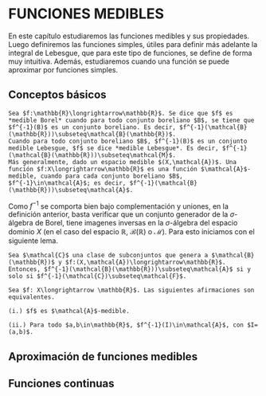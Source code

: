 # FUNCIONES MEDIBLES

En este capítulo estudiaremos las funciones medibles y sus propiedades. Luego definiremos las funciones simples, útiles para definir más adelante la integral de Lebesgue, que para este tipo de funciones, se define de forma muy intuitiva. Además, estudiaremos cuando una función se puede aproximar por funciones simples.

## Conceptos básicos

```definition
Sea $f:\mathbb{R}\longrightarrow\mathbb{R}$. Se dice que $f$ es *medible Borel* cuando para todo conjunto boreliano $B$, se tiene que $f^{-1}(B)$ es un conjunto boreliano. Es decir, $f^{-1}(\mathcal{B}(\mathbb{R}))\subseteq\mathcal{B}(\mathbb{R})$.
Cuando para todo conjunto boreliano $B$, $f^{-1}(B)$ es un conjunto medible Lebesgue, $f$ se dice *medible Lebesgue*. Es decir, $f^{-1}(\mathcal{B}(\mathbb{R}))\subseteq\mathcal{M}$.
Más generalmente, dado un espacio medible $(X,\mathcal{A})$. Una función $f:X\longrightarrow\mathbb{R}$ es una función $\mathcal{A}$-medible, cuando para cada conjunto boreliano $B$, $f^{-1}\in\mathcal{A}$; es decir, $f^{-1}(\mathcal{B}(\mathbb{R}))\subseteq\mathcal{A}$.

```

Como $f^{-1}$ se comporta bien bajo complementación y uniones, en la definición anterior, basta verificar que un conjunto generador de la $\sigma$-álgebra de Borel, tiene imagenes inversas en la $\sigma$-álgebra del espacio dominio $X$ (en el caso del espacio $\mathbb{R}$, $\mathcal{B}(\mathbb{R})$ o $\mathcal{M}$). Para esto iniciamos con el siguiente lema.

```lemma
Sea $\mathcal{C}$ una clase de subconjuntos que genera a $\mathcal{B}(\mathbb{R})$ y $f:(X,\mathcal{A})\longrightarrow\mathbb{R}$. Entonces, $f^{-1}(\mathcal{B}(\mathbb{R}))\subseteq\mathcal{A}$ si y solo si $f^{-1}(\mathcal{C})\subseteq\mathcal{F}$.

```

```proposition
Sea $f: X\longrightarrow \mathbb{R}$. Las siguientes afirmaciones son equivalentes.

(i.) $f$ es $\mathcal{A}$-medible.

(ii.) Para todo $a,b\in\mathbb{R}$, $f^{-1}(I)\in\mathcal{A}$, con $I=(a,b)$.

```


## Aproximación de funciones medibles

## Funciones continuas
